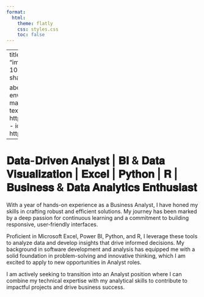 ```yaml
---
format:
  html:
    theme: flatly
    css: styles.css
    toc: false
---
```


---
title: "About me"
image: "images/profile.jpeg"
image-width: 100em
image-height: 100em
image-shape: Rectangle

about:
  template: solana
  links:
    - icon: envelope
      text: Email
      href: mailto:pranjul@bu.edu
    - icon: linkedin
      text: LinkedIn
      href: https:/www.linkedin.com/in/gargpranjul
    - icon: github
      text: GitHub
      href: https://github.com/pranjul11garg
---

# 𝐃𝐚𝐭𝐚-𝐃𝐫𝐢𝐯𝐞𝐧 𝐀𝐧𝐚𝐥𝐲𝐬𝐭 | 𝐁𝐈 & 𝐃𝐚𝐭𝐚 𝐕𝐢𝐬𝐮𝐚𝐥𝐢𝐳𝐚𝐭𝐢𝐨𝐧 | 𝐄𝐱𝐜𝐞𝐥 | 𝐏𝐲𝐭𝐡𝐨𝐧 | 𝐑 | 𝐁𝐮𝐬𝐢𝐧𝐞𝐬𝐬 & 𝐃𝐚𝐭𝐚 𝐀𝐧𝐚𝐥𝐲𝐭𝐢𝐜𝐬 𝐄𝐧𝐭𝐡𝐮𝐬𝐢𝐚𝐬𝐭


With a year of hands-on experience as a Business Analyst, I have honed my skills in crafting robust and efficient solutions. My journey has been marked by a deep passion for continuous learning and a commitment to building responsive, user-friendly interfaces.

Proficient in Microsoft Excel, Power BI, Python, and R, I leverage these tools to analyze data and develop insights that drive informed decisions. My background in software development and analysis has equipped me with a solid foundation in problem-solving and innovative thinking, which I am excited to apply to new opportunities in Analyst roles.

I am actively seeking to transition into an Analyst position where I can combine my technical expertise with my analytical skills to contribute to impactful projects and drive business success.


